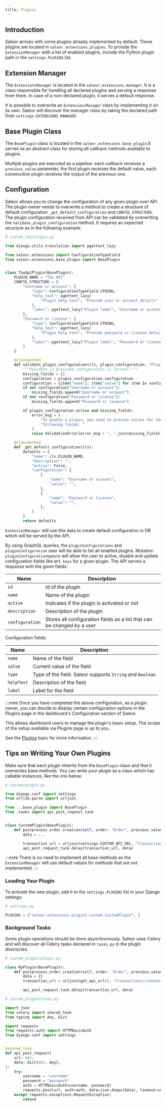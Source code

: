 ```yaml
---
title: Plugins
---
```


## Introduction

Saleor arrives with some plugins already implemented by default. These plugins are located in `saleor.extensions.plugins`.
To provide the `ExtensionManager` with a list of enabled plugins, include the Python plugin path in the `settings.PLUGINS` list.

## Extension Manager

The `ExtensionsManager` is located in the `saleor.extensions.manager`. It is a class responsible for handling all declared plugins and serving a response from them. In case of a non-declared plugin, it serves a default response.

It is possible to overwrite an `ExtensionsManager` class by implementing it on its own. Saleor will discover the manager class by taking the declared path from `settings.EXTENSIONS_MANAGER`.

## Base Plugin Class

The `BasePlugin` class is located in the `saleor.extensions.base_plugin`.It serves as an abstract class for storing all callback methods available to plugins.

Multiple plugins are executed as a pipeline: each callback receives a `previous_value` parameter, the first plugin receives the default value, each consecutive plugin receives the output of the previous one.

## Configuration

Saleor allows you to change the configuration of any given plugin over API. The plugin owner needs to overwrite a method to create a structure of default configuration `_get_default_configuration` and `CONFIG_STRUCTURE`. The plugin configuration received from API can be validated by overwriting the `validate_plugin_configuration` method. It requires an expected structure as in the following example:

```python
# custom_tax/plugin.py

from django.utils.translation import pgettext_lazy

from saleor.extensions import ConfigurationTypeField
from saleor.extensions.base_plugin import BasePlugin


class TaxApiPlugin(BasePlugin):
    PLUGIN_NAME = "Tax API"
    CONFIG_STRUCTURE = {
        "Username or account": {
            "type": ConfigurationTypeField.STRING,
            "help_text": pgettext_lazy(
                "Plugin help text", "Provide user or account details"
            ),
            "label": pgettext_lazy("Plugin label", "Username or account"),
        },
        "Password or license": {
            "type": ConfigurationTypeField.STRING,
            "help_text": pgettext_lazy(
                "Plugin help text", "Provide password or license details"
            ),
            "label": pgettext_lazy("Plugin label", "Password or license"),
        }
    }

    @classmethod
    def validate_plugin_configuration(cls, plugin_configuration: "PluginConfiguration"):
        """Validate if provided configuration is correct."""
        missing_fields = []
        configuration = plugin_configuration.configuration
        configuration = {item["name"]: item["value"] for item in configuration}
        if not configuration["Username or account"]:
            missing_fields.append("Username or account")
        if not configuration["Password or license"]:
            missing_fields.append("Password or license")

        if plugin_configuration.active and missing_fields:
            error_msg = (
                "To enable a plugin, you need to provide values for the "
                "following fields: "
            )
            raise ValidationError(error_msg + ", ".join(missing_fields))

    @classmethod
    def _get_default_configuration(cls):
        defaults = {
            "name": cls.PLUGIN_NAME,
            "description": "",
            "active": False,
            "configuration": [
                {
                    "name": "Username or account",
                    "value": "",
                },
                {
                    "name": "Password or license",
                    "value": "",
                },
            ]
        }
        return defaults
```

`ExtensionManager` will use this data to create default configuration in DB which will be served by the API.

By using GraphQL queries, the `pluginConfigurations` and `pluginConfiguration` user will be able to list all enabled plugins. Mutation `pluginConfigurationUpdate` will allow the user to active, disable and update configuration fields like `API keys` for a given plugin. The API serves a response with the given fields:

| Name            | Description                                                             |
| --------------- | ----------------------------------------------------------------------- |
| `id`            | Id of the plugin                                                        |
| `name`          | Name of the plugin                                                      |
| `active`        | Indicates if the plugin is activated or not                             |
| `description`   | Description of the plugin                                               |
| `configuration` | Stores all configuration fields as a list that can be changed by a user |

Configuration fields:

| Name       | Description                                               |
| ---------- | --------------------------------------------------------- |
| `name`     | Name of the field                                         |
| `value`    | Current value of the field                                |
| `type`     | Type of the field. Saleor supports `String` and `Boolean` |
| `helpText` | Description of the field                                  |
| `label`    | Label for the field                                       |

:::note
Once you have completed the above configuration, as a plugin owner, you can decide to display certain configuration options in the Plugins page in the dashboard's Configuration section of Saleor.

This allows dashboard users to manage the plugin's basic setup. The scope of the setup available via Plugins page is up to you.

See the [Plugins](dashboard/configuration/plugins.md) topic for more information.
:::

## Tips on Writing Your Own Plugins

Make sure that each plugin inherits from the `BasePlugin` class and that it overwrites base methods.
You can write your plugin as a class which has callable instances, like the one below:

```python
# custom/plugin.py

from django.conf import settings
from urllib.parse import urljoin

from ...base_plugin import BasePlugin
from .tasks import api_post_request_task


class CustomPlugin(BasePlugin):
    def postprocess_order_creation(self, order: "Order", previous_value: Any):
        data = ...

        transaction_url = urljoin(settings.CUSTOM_API_URL, "transactions/createoradjust")
        api_post_request_task.delay(transaction_url, data)
```

:::note
There is no need to implement all base methods as the `ExtensionManager` will use default values for methods that are not implemented.
:::

### Loading Your Plugin

To activate the new plugin, add it to the `settings.PLUGINS` list in your Django settings:

```python
# settings.py

PLUGINS = ["saleor.extensions.plugins.custom.CustomPlugin", ]
```

### Background Tasks

Some plugin operations should be done asynchronously. Saleor uses Celery and will discover all Celery tasks declared in `tasks.py` in the plugin directories.

```python
# custom_plugin/plugin.py

class MyPlugin(BasePlugin):
    def postprocess_order_creation(self, order: "Order", previous_value: Any):
        data = {}
        transaction_url = urljoin(get_api_url(), "transactions/createoradjust")

        api_post_request_task.delay(transaction_url, data)
```

```python
# custom_plugin/tasks.py

import json
from celery import shared_task
from typing import Any, Dict

import requests
from requests.auth import HTTPBasicAuth
from django.conf import settings


@shared_task
def api_post_request(
    url: str,
    data: Dict[str, Any],
):
    try:
        username = "username"
        password = "password"
        auth = HTTPBasicAuth(username, password)
        requests.post(url, auth=auth, data=json.dumps(data), timeout=settings.TIMEOUT)
    except requests.exceptions.RequestException:
        return
```
